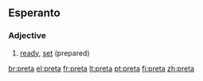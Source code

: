 ==Esperanto==

===Adjective===
{{eo-adj}}

# [[ready]], [[set]] (prepared)


[[br:preta]]
[[el:preta]]
[[fr:preta]]
[[lt:preta]]
[[pt:preta]]
[[fi:preta]]
[[zh:preta]]